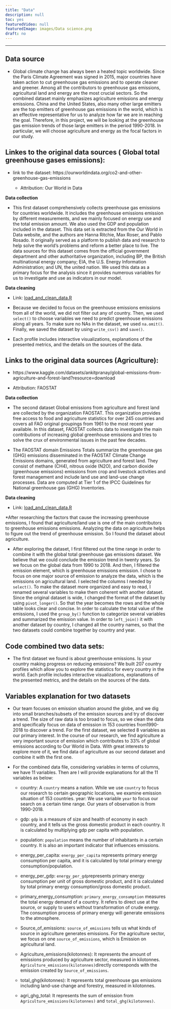 ```yaml
---
title: "Data"
description: null
toc: yes
featuredVideo: null
featuredImage: images/Data science.png
draft: no
---
```

----

## **Data source**

* Global climate change has always been a heated topic worldwide. Since the Paris Climate Agreement was signed in 2015, major countries have taken action to cut greenhouse gas emissions and to operate cleaner and greener. Among all the contributors to greenhouse gas emissions, agricultural land and energy are the most crucial sectors. So the combined dataset mainly emphasizes agriculture emissions and energy emissions. China and the United States, also many other large emitters are the top emitters of greenhouse gas emissions in the world, which is an effective representative for us to analyze how far we are in reaching the goal. Therefore, in this project, we will be looking at the greenhouse gas emission trends of those large emitters in the period 1990-2018. In particular, we will choose agriculture and energy as the focal factors in our study.

## **Linkes to the original data sources ( Global total greenhouse gases emissions):**

* link to the dataset: https://ourworldindata.org/co2-and-other-greenhouse-gas-emissions

  * Attribution: Our World in Data

**Data collection**

* This first dataset comprehensively collects greenhouse gas emissions for countries worldwide. It includes the greenhouse emissions emission by different measurements, and we mainly focused on energy use and the total emission amount. We also used the GDP and population included in the dataset. This data set is extracted from the Our World in Data website, and the authors are Hanna Ritchie, Max Roser, and Pablo Rosado. It originally served as a platform to publish data and research to help solve the world’s problems and reform a better place to live. The data sources for this dataset comes from the official government department and other authoritative organization, including BP, the British multinational energy company; EIA, the U.S. Energy Information Administration; and UN, the united nation. We used this data as a primary focus for the analysis since it provides numerous variables for us to investigate and use as indicators in our model.

**Data cleaning**

* Link: [load_and_clean_data.R](/load_and_clean_data.R)

* Because we decided to focus on the greenhouse emissions emissions from all of the world, we did not filter out any of country. Then, we used `select()` to choose variables we need to predict greenhouse emissions along all years. To make sure no NAs in the dataset, we used `na.omit()`. Finally, we saved the dataset by using `write_csv()` and `save()`.

* Each profile includes interactive visualizations, explanations of the presented metrics, and the details on the sources of the data.


## **Links to the original data sources (Agriculture):**

*  https://www.kaggle.com/datasets/ankitpranay/global-emissions-from-agriculture-and-forest-land?resource=download 

  * Attribution: FAOSTAT
  
**Data collection**

* The second dataset Global emissions from agriculture and forest land are collected by the organization FAOSTAT. This organization provides free access to food and agriculture statistics for over 245 countries and covers all FAO original groupings from 1961 to the most recent year available. In this dataset, FAOSTAT collects data to investigate the main contributions of increasing global greenhouse emissions and tries to solve the crux of environmental issues in the past few decades.

* The FAOSTAT domain Emissions Totals summarize the greenhouse gas (GHG) emissions disseminated in the FAOSTAT Climate Change Emissions domains, generated from agriculture and forest land. They consist of methane (CH4), nitrous oxide (N2O), and carbon dioxide (greenhouse emissions) emissions from crop and livestock activities and forest management and include land use and land-use change processes. Data are computed at Tier 1 of the IPCC Guidelines for National greenhouse gas (GHG) Inventories.

**Data cleaning**

* Link: [load_and_clean_data.R](/load_and_clean_data.R)

*After researching the factors that cause the increasing greenhouse emissions, I found that agriculture/land use is one of the main contributors to greenhouse emissions emissions. Analyzing the data on agriculture helps to figure out the trend of greenhouse emission. So I found the dataset about agriculture.

* After exploring the dataset, I first filtered out the time range in order to combine it with the global total greenhouse gas emissions dataset. We believe that we could conclude the emission trend in twenty years. So we focus on the global data from 1990 to 2018. And then, I filtered the emission element, which is greenhouse emissions emission. I chose to focus on one major source of emission to analyze the data, which is the emissions on agricultural land. I selected the columns I needed by `select()`. To make the dataset more organized and easy to read, I renamed several variables to make them coherent with another dataset. Since the original dataset is wide, I changed the format of the dataset by using `pivot_longer()`. So that the year becomes the rows and the whole table looks clear and concise. In order to calculate the total value of the emissions, I used the `group_by()` function to categorize several variables and summarized the emission value. In order to `left_join()` it with another dataset by country, I changed all the country names, so that the two datasets could combine together by country and year.


## **Code combined two data sets:**

* The first dataset we found is about greenhouse emissions. Is your country making progress on reducing emissions? We built 207 country profiles which allow you to explore the statistics for every country in the world. Each profile includes interactive visualizations, explanations of the presented metrics, and the details on the sources of the data.


## **Variables explanation for two datasets**

* Our team focuses on emission situation around the globe, and we dig into small branches/subsets of the emission sources and try of discover a trend. The size of raw data is too broad to focus, so we clean the data and specifically focus on data of emission in 153 countries from1990-2018 to discover a trend. For the first dataset, we selected 8 variables as our primary interest. In the course of our research, we find agriculture a very important source of emission which contributes to 33% of global emissions according to Our World in Data. With great interests to explore more of it, we find data of agriculture as our second dataset and combine it with the first one. 

* For the combined data file, considering variables in terms of columns, we have 11     variables. Then are I will provide explanations for all the 11 variables as below:

  * country: A `country` means a nation. While we use `country` to focus our research to certain geographic locations, we examine emission situation of 153 countries.
 year: We use variable `year` to focus our search on a certain time range. Our years of observation is from 1990-2018.
 
  * gdp: `gdp` is a measure of size and health of economy in each country, and it tells us the gross domestic product in each country. It is calculated by multiplying gdp per capita with population. 

  * population: `population` means the number of inhabitants in a certain country. It is also an important indicator that influences emissions. 

  * energy_per_capita:  `energy_per_capita` represents primary energy consumption per capita, and it is calculated by total primary energy consumption/population.

  * energy_per_gdp: `energy_per_gdp`represents primary energy consumption per unit of gross domestic product, and it is calculated by total primary energy consumption/gross domestic product.

  * primary_energy_consumption: `primary_energy_consumption` measures the total energy demand of a country. It refers to direct use at the source, or supply to users without transformation of crude energy. The consumption process of primary energy will generate emissions to the atmosphere.

  * Source_of_emissions: `source_of_emissions` tells us what kinds of source in agriculture generates emissions. For the agriculture sector, we focus on one `source_of_emissions`, which is Emission on agricultural land.

  * Agriculture_emissions(kilotonnes): It represents the amount of emissions produced by agriculture sector, measured in kilotonnes. `Agriculture_emissions(kilotonnes)`directly corresponds with the emission created by `Source_of_emissions`.

  * total_ghg(kilotonnes): It represents total greenhouse gas emissions including land-use change and forestry, measured in kilotonnes.

  * agri_ghg_total: It represents the sum of emission from `Agriculture_emissions(kilotonnes)` and `total_ghg(kilotonnes)`.